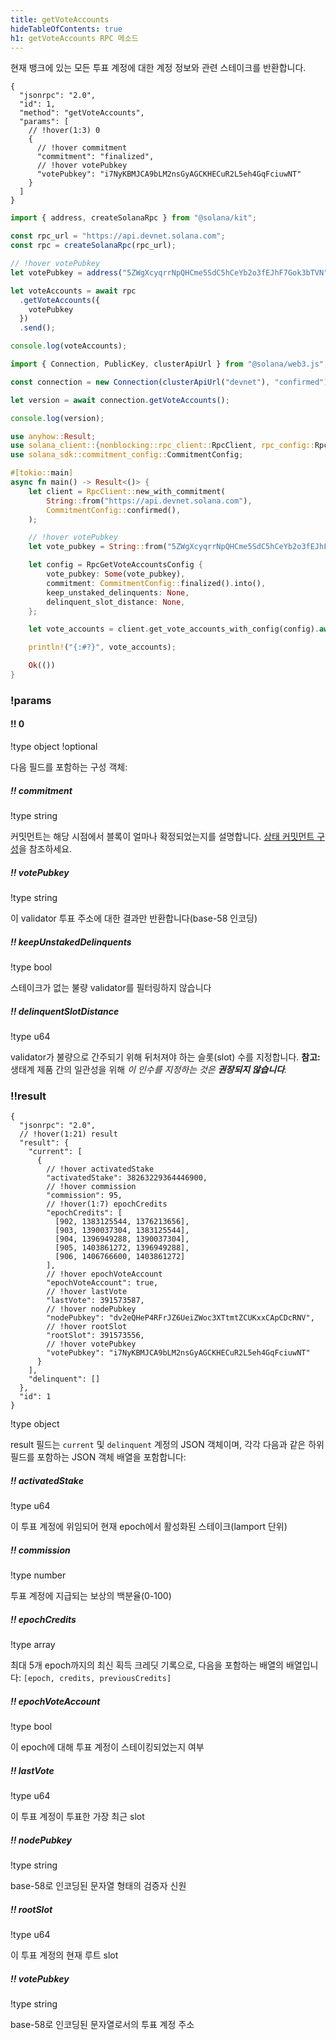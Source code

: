 ```yaml
---
title: getVoteAccounts
hideTableOfContents: true
h1: getVoteAccounts RPC 메소드
---
```


현재 뱅크에 있는 모든 투표 계정에 대한 계정 정보와 관련 스테이크를 반환합니다.

<APIMethod>

```jsonc !!request curl
{
  "jsonrpc": "2.0",
  "id": 1,
  "method": "getVoteAccounts",
  "params": [
    // !hover(1:3) 0
    {
      // !hover commitment
      "commitment": "finalized",
      // !hover votePubkey
      "votePubkey": "i7NyKBMJCA9bLM2nsGyAGCKHECuR2L5eh4GqFciuwNT"
    }
  ]
}
```

```ts !!request title="Kit"
import { address, createSolanaRpc } from "@solana/kit";

const rpc_url = "https://api.devnet.solana.com";
const rpc = createSolanaRpc(rpc_url);

// !hover votePubkey
let votePubkey = address("5ZWgXcyqrrNpQHCme5SdC5hCeYb2o3fEJhF7Gok3bTVN");

let voteAccounts = await rpc
  .getVoteAccounts({
    votePubkey
  })
  .send();

console.log(voteAccounts);
```

```ts !!request title="web3.js"
import { Connection, PublicKey, clusterApiUrl } from "@solana/web3.js";

const connection = new Connection(clusterApiUrl("devnet"), "confirmed");

let version = await connection.getVoteAccounts();

console.log(version);
```

```rs !!request title="Rust"
use anyhow::Result;
use solana_client::{nonblocking::rpc_client::RpcClient, rpc_config::RpcGetVoteAccountsConfig};
use solana_sdk::commitment_config::CommitmentConfig;

#[tokio::main]
async fn main() -> Result<()> {
    let client = RpcClient::new_with_commitment(
        String::from("https://api.devnet.solana.com"),
        CommitmentConfig::confirmed(),
    );

    // !hover votePubkey
    let vote_pubkey = String::from("5ZWgXcyqrrNpQHCme5SdC5hCeYb2o3fEJhF7Gok3bTVN");

    let config = RpcGetVoteAccountsConfig {
        vote_pubkey: Some(vote_pubkey),
        commitment: CommitmentConfig::finalized().into(),
        keep_unstaked_delinquents: None,
        delinquent_slot_distance: None,
    };

    let vote_accounts = client.get_vote_accounts_with_config(config).await?;

    println!("{:#?}", vote_accounts);

    Ok(())
}
```

### !params

#### !! 0

!type object !optional

다음 필드를 포함하는 구성 객체:

##### !! commitment

!type string

커밋먼트는 해당 시점에서 블록이 얼마나 확정되었는지를 설명합니다.
[상태 커밋먼트 구성](/docs/rpc#configuring-state-commitment)을 참조하세요.

##### !! votePubkey

!type string

이 validator 투표 주소에 대한 결과만 반환합니다(base-58 인코딩)

##### !! keepUnstakedDelinquents

!type bool

스테이크가 없는 불량 validator를 필터링하지 않습니다

##### !! delinquentSlotDistance

!type u64

validator가 불량으로 간주되기 위해 뒤처져야 하는 슬롯(slot) 수를 지정합니다.
**참고:** 생태계 제품 간의 일관성을 위해 _이 인수를 지정하는 것은 **권장되지
않습니다**._

### !!result

```jsonc !response
{
  "jsonrpc": "2.0",
  // !hover(1:21) result
  "result": {
    "current": [
      {
        // !hover activatedStake
        "activatedStake": 38263229364446900,
        // !hover commission
        "commission": 95,
        // !hover(1:7) epochCredits
        "epochCredits": [
          [902, 1383125544, 1376213656],
          [903, 1390037304, 1383125544],
          [904, 1396949288, 1390037304],
          [905, 1403861272, 1396949288],
          [906, 1406766600, 1403861272]
        ],
        // !hover epochVoteAccount
        "epochVoteAccount": true,
        // !hover lastVote
        "lastVote": 391573587,
        // !hover nodePubkey
        "nodePubkey": "dv2eQHeP4RFrJZ6UeiZWoc3XTtmtZCUKxxCApCDcRNV",
        // !hover rootSlot
        "rootSlot": 391573556,
        // !hover votePubkey
        "votePubkey": "i7NyKBMJCA9bLM2nsGyAGCKHECuR2L5eh4GqFciuwNT"
      }
    ],
    "delinquent": []
  },
  "id": 1
}
```

!type object

result 필드는 `current` 및 `delinquent` 계정의 JSON 객체이며, 각각 다음과 같은
하위 필드를 포함하는 JSON 객체 배열을 포함합니다:

##### !! activatedStake

!type u64

이 투표 계정에 위임되어 현재 epoch에서 활성화된 스테이크(lamport 단위)

##### !! commission

!type number

투표 계정에 지급되는 보상의 백분율(0-100)

##### !! epochCredits

!type array

최대 5개 epoch까지의 최신 획득 크레딧 기록으로, 다음을 포함하는 배열의
배열입니다: `[epoch, credits, previousCredits]`

##### !! epochVoteAccount

!type bool

이 epoch에 대해 투표 계정이 스테이킹되었는지 여부

##### !! lastVote

!type u64

이 투표 계정이 투표한 가장 최근 slot

##### !! nodePubkey

!type string

base-58로 인코딩된 문자열 형태의 검증자 신원

##### !! rootSlot

!type u64

이 투표 계정의 현재 루트 slot

##### !! votePubkey

!type string

base-58로 인코딩된 문자열로서의 투표 계정 주소

</APIMethod>
